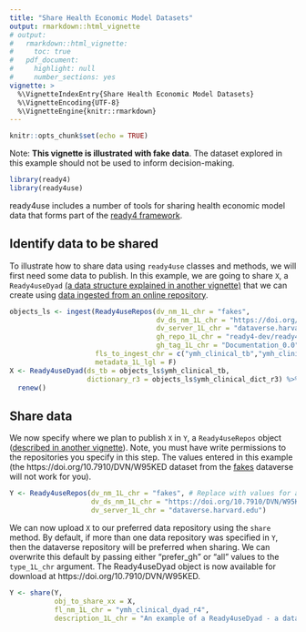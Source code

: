 ```yaml
---
title: "Share Health Economic Model Datasets"
output: rmarkdown::html_vignette
# output: 
#   rmarkdown::html_vignette:
#     toc: true
#   pdf_document:
#     highlight: null
#     number_sections: yes
vignette: >
  %\VignetteIndexEntry{Share Health Economic Model Datasets}
  %\VignetteEncoding{UTF-8}
  %\VignetteEngine{knitr::rmarkdown}
---
```


```r
knitr::opts_chunk$set(echo = TRUE)
```

Note: **This vignette is illustrated with fake data**. The dataset explored in this example should not be used to inform decision-making.

```r
library(ready4)
library(ready4use)
```

ready4use includes a number of tools for sharing health economic model data that forms part of the [ready4 framework](https://www.ready4-dev.com). 

## Identify data to be shared
To illustrate how to share data using `ready4use` classes and methods, we will first need some data to publish. In this example, we are going to share `X`, a `Ready4useDyad` [(a data structure explained in another vignette)](https://ready4-dev.github.io/ready4use/V_02.html) that we can create using [data ingested from an online repository](https://ready4-dev.github.io/ready4use/V_03.html).

```r
objects_ls <- ingest(Ready4useRepos(dv_nm_1L_chr = "fakes",
                                    dv_ds_nm_1L_chr = "https://doi.org/10.7910/DVN/HJXYKQ",
                                    dv_server_1L_chr = "dataverse.harvard.edu",
                                    gh_repo_1L_chr = "ready4-dev/ready4",
                                    gh_tag_1L_chr = "Documentation_0.0"),
                     fls_to_ingest_chr = c("ymh_clinical_tb","ymh_clinical_dict_r3"),
                     metadata_1L_lgl = F)
X <- Ready4useDyad(ds_tb = objects_ls$ymh_clinical_tb,
                   dictionary_r3 = objects_ls$ymh_clinical_dict_r3) %>%
  renew()
```

## Share data
We now specify where we plan to publish `X` in `Y`, a `Ready4useRepos` object ([described in another vignette](https://ready4-dev.github.io/ready4use/V_03.html)). Note, you must have write permissions to the repositories you specify in this step. The values entered in this example (the https://doi.org/10.7910/DVN/W95KED dataset from the [fakes](https://dataverse.harvard.edu/dataverse/fakes)  dataverse will not work for you).

```r
Y <- Ready4useRepos(dv_nm_1L_chr = "fakes", # Replace with values for a dataverse & dataset for which
                    dv_ds_nm_1L_chr = "https://doi.org/10.7910/DVN/W95KED", #  you have write permissions.
                    dv_server_1L_chr = "dataverse.harvard.edu")
```

We can now upload `X` to our preferred data repository using the `share` method. By default, if more than one data repository was specified in `Y`, then the dataverse repository will be preferred when sharing. We can overwrite this default by passing either "prefer_gh" or "all" values to the `type_1L_chr` argument. The Ready4useDyad object is now available for download at https://doi.org/10.7910/DVN/W95KED.

```r
Y <- share(Y,
           obj_to_share_xx = X,
           fl_nm_1L_chr = "ymh_clinical_dyad_r4",
           description_1L_chr = "An example of a Ready4useDyad - a dataset (clinical youth mental health, AQoL-6D) and data dictionary pair. Note this example uses fake data.")
```

